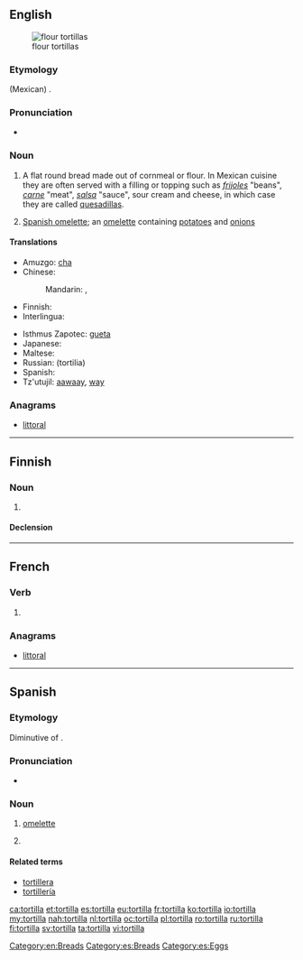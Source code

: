 ==English==
{{wikipedia}}
[[Image:NCI flour tortillas.jpg|thumb|flour tortillas]]

===Etymology===
{{borrowing|es|lang=en}} (Mexican) {{term|tortilla|lang=es}}.

===Pronunciation===
* {{a|US}} {{IPA|/tɔɹˈtijə/|[tɔɹˈtʰijə]}}

===Noun===
{{en-noun}}

# {{qualifier|Mexico}} A flat round bread made out of cornmeal or flour. In Mexican cuisine they are often served with a filling or topping such as ''[[frijoles]]'' "beans", ''[[carne]]'' "meat", ''[[salsa]]'' "sauce", sour cream and cheese, in which case they are called [[quesadilla]]s.
# {{qualifier|Spain}} [[Spanish omelette]]; an [[omelette]] containing [[potato]]es and [[onion]]s

====Translations====
{{trans-top|a flat round bread}}
* Amuzgo: [[cha]]
* Chinese:
*: Mandarin: {{t|cmn|墨西哥薄餅|sc=Hani}}, {{t|cmn|墨西哥薄饼|tr=Mòxīgē báobǐng|sc=Hani}}
* Finnish: {{t+|fi|tortilla}}
* Interlingua: {{t|ia|tortilla}}
{{trans-mid}}
* Isthmus Zapotec: [[gueta]]
* Japanese: {{t|ja|トルティーヤ|tr=torutīya|sc=Jpan}}
* Maltese: {{t|mt|tortilla|f}}
* Russian: {{t+|ru|тортилья|m}} (tortilia) {{f}}
* Spanish: {{t+|es|tortilla|f}}
* Tz'utujil: [[aawaay]], [[way]]
{{trans-bottom}}

===Anagrams===
* [[littoral#English|littoral]]

----

==Finnish==

===Noun===
{{fi-noun}}

# {{l|en|tortilla}}

====Declension====
{{fi-decl-katiska|tortill}}

[[Category:en:Breads]]

----

==French==

===Verb===
{{fr-verb-form}}

# {{conjugation of|tortiller||3|s|[[past historic]]|lang=fr}}

===Anagrams===
* [[littoral#French|littoral]]

----

==Spanish==

===Etymology===
Diminutive of {{term|torta}}.

===Pronunciation===
* {{IPA|/toɾˈtiʎa/|lang=es}}

===Noun===
{{es-noun|f}}

# {{context|Spain and most Hispanic countries|lang=es}} [[omelette]]
# {{context|Mexico and Central America|lang=es}} {{l|en|tortilla}}

====Related terms====
* [[tortillera]]
* [[tortillería]]

[[Category:es:Breads]]
[[Category:es:Eggs]]

[[ca:tortilla]]
[[et:tortilla]]
[[es:tortilla]]
[[eu:tortilla]]
[[fr:tortilla]]
[[ko:tortilla]]
[[io:tortilla]]
[[my:tortilla]]
[[nah:tortilla]]
[[nl:tortilla]]
[[oc:tortilla]]
[[pl:tortilla]]
[[ro:tortilla]]
[[ru:tortilla]]
[[fi:tortilla]]
[[sv:tortilla]]
[[ta:tortilla]]
[[vi:tortilla]]